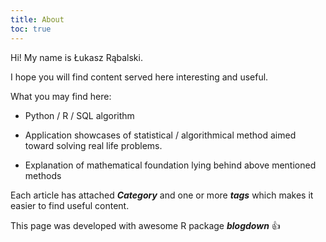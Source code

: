 ```yaml
---
title: About
toc: true
---
```


Hi! My name is Łukasz Rąbalski.

I hope you will find content served here interesting and useful.

What you may find here:

-   Python / R / SQL algorithm

-   Application showcases of statistical / algorithmical method aimed toward solving real life problems.

-   Explanation of mathematical foundation lying behind above mentioned methods

Each article has attached ***Category*** and one or more ***tags*** which makes it easier to find useful content.

This page was developed with awesome R package ***blogdown*** 👍

